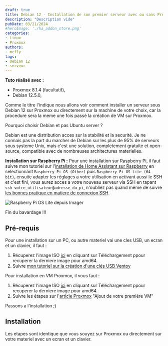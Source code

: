 ```yaml
---
draft: true
title: Debian 12 - Installation de son premier serveur avec ou sans Proxmox
description: "Description vide"
pubDate: 03/21/2024
#heroImage: './ha_addon_store.png'
categories: 
- Linux
- Proxmox
authors: 
- mcfly
tags:
- Debian 12
- serveur
---
```


**Tuto réalisé avec :**
* Proxmox 8.1.4 (facultatif),
* Debian 12.5.0,

Comme le titre l'indique nous allons voir comment installer un serveur sous Debian 12 sur Proxmox ou directement sur la machine de votre choix, car la procedure sera la meme une fois passé la création de VM sur Proxmox.

Pourquoi choisir Debian et pas Ubuntu server ?

Debian est une distribution acces sur la stabilité et la securité. Je ne connais pas la part du marcher de Debian sur les plus de 95% de serveurs sous systeme Unix, mais c'est une solution, completement gratuite et open-source, compatible avec de nombreuses architectures materielles.

**Installation sur Raspberry Pi :**
Pour une installation sur Raspberry Pi, il faut suivre mon tutoriel sur l'[installation de Home Assistant sur Raspberry](/blog/ha_haos_installation/) en selectionnant `Raspberry Pi OS (Other)` puis `Raspberry Pi OS Lite (64-bit)`, ensuite adapter les réglages a votre utilisation en activant aussi le SSH et c'est fini, vous aurez acces a votre nouveau serveur via SSH en tapant `ssh votre_utilisateur@adresse_du_pi`, n'oubliez pas quand même de suivre [les bonnes pratique en matiere de connexion SSH](/blog/linux_connexion_ssh/).

![Raspberry Pi OS Lite depuis Imager](./img/raspberrypios_via_imager.gif)


Fin du bavardage !!!

## Pré-requis
Pour une installation sur un PC, ou autre materiel vai une cles USB, un ecran et un clavier, il faut :
1. Récuperez l'image ISO [ici](https://www.debian.org/) en cliquant sur Téléchargement ppour recuperer la derniere image pour amd64.
1. Suivre [mon tutoriel sur la création d'une clés USB Ventoy](/blog/ventoy_installation_update/)

Pour installation en VM Proxmox, il vous faut :
1. Récuperez l'image ISO [ici](https://www.debian.org/) en cliquant sur Téléchargement ppour recuperer la derniere image pour amd64.
1. Suivre les étapes sur l'[article Proxmox](/blog/proxmox_installation/) "Ajout de votre première VM"

Passons a l'installation ;)

## Installation
Les etapes sont identique que vous souyez sur Proxmox ou directement sur votre materiel avec un ecran et un clavier.



